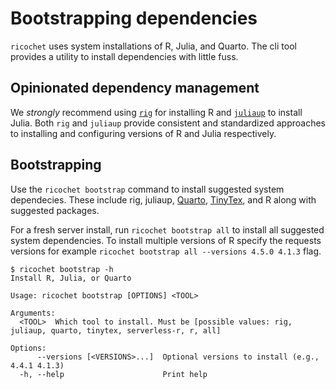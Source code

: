 # Bootstrapping dependencies

`ricochet` uses system installations of R, Julia, and Quarto. The cli tool provides a utility to install dependencies with little fuss.

## Opinionated dependency management

We _strongly_ recommend using [`rig`](https://github.com/r-lib/rig/) for installing R and [`juliaup`](https://github.com/JuliaLang/juliaup) to install Julia. Both `rig` and `juliaup` provide consistent and standardized approaches to installing and configuring versions of R and Julia respectively.

## Bootstrapping

Use the `ricochet bootstrap` command to install suggested system dependecies. These include rig, juliaup, [Quarto](http://quarto.org/), [TinyTex](https://yihui.org/tinytex/), and R along with suggested packages.

For a fresh server install, run `ricochet bootstrap all` to install all suggested system dependencies. To install multiple versions of R specify the requests versions for example `ricochet bootstrap all --versions 4.5.0 4.1.3` flag.

```
$ ricochet bootstrap -h
Install R, Julia, or Quarto

Usage: ricochet bootstrap [OPTIONS] <TOOL>

Arguments:
  <TOOL>  Which tool to install. Must be [possible values: rig, juliaup, quarto, tinytex, serverless-r, r, all]

Options:
      --versions [<VERSIONS>...]  Optional versions to install (e.g., 4.4.1 4.1.3)
  -h, --help                      Print help

```

